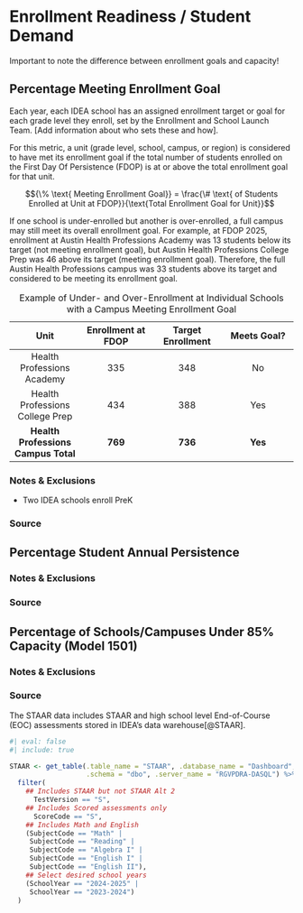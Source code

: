 # Enrollment Readiness / Student Demand {#sec-06Enroll}

Important to note the difference between enrollment goals and capacity!

## Percentage Meeting Enrollment Goal {#sec-06Goal}

Each year, each IDEA school has an assigned enrollment target or goal for each grade level they enroll, set by the Enrollment and School Launch Team. \[Add information about who sets these and how\].

For this metric, a unit (grade level, school, campus, or region) is considered to have met its enrollment goal if the total number of students enrolled on the First Day Of Persistence (FDOP) is at or above the total enrollment goal for that unit.

$${\% \text{ Meeting Enrollment Goal}} = \frac{\# \text{ of Students Enrolled at Unit at FDOP}}{\text{Total Enrollment Goal for Unit}}$$

If one school is under-enrolled but another is over-enrolled, a full campus may still meet its overall enrollment goal. For example, at FDOP 2025, enrollment at Austin Health Professions Academy was 13 students below its target (not meeting enrollment goal), but Austin Health Professions College Prep was 46 above its target (meeting enrollment goal). Therefore, the full Austin Health Professions campus was 33 students above its target and considered to be meeting its enrollment goal.

| Unit | Enrollment at FDOP | Target Enrollment | Meets Goal? |
|:----------------:|:----------------:|:----------------:|:----------------:|
| Health Professions Academy | 335 | 348 | No |
| Health Professions College Prep | 434 | 388 | Yes |
| **Health Professions Campus Total** | **769** | **736** | **Yes** |

: Example of Under- and Over-Enrollment at Individual Schools with a Campus Meeting Enrollment Goal

### Notes & Exclusions

-   Two IDEA schools enroll PreK

### Source

## Percentage Student Annual Persistence {#sec-06Persist}

### Notes & Exclusions

### Source

## Percentage of Schools/Campuses Under 85% Capacity (Model 1501) {#sec-06Cap}

### Notes & Exclusions

### Source

The STAAR data includes STAAR and high school level End-of-Course (EOC) assessments stored in IDEA's data warehouse[@STAAR].

```r
#| eval: false
#| include: true

STAAR <- get_table(.table_name = "STAAR", .database_name = "Dashboard",
                   .schema = "dbo", .server_name = "RGVPDRA-DASQL") %>%
  filter(
    ## Includes STAAR but not STAAR Alt 2 
      TestVersion == "S", 
    ## Includes Scored assessments only
      ScoreCode == "S", 
    ## Includes Math and English 
    (SubjectCode == "Math" |
     SubjectCode == "Reading" |
     SubjectCode == "Algebra I" |
     SubjectCode == "English I" |
     SubjectCode == "English II"),
    ## Select desired school years
    (SchoolYear == "2024-2025" |
     SchoolYear == "2023-2024")
  )
```
